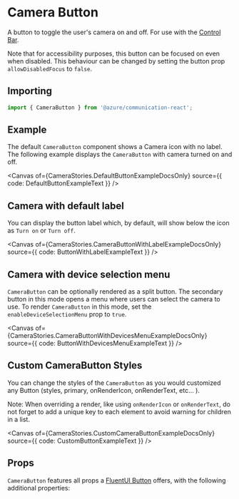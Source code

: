 
<Meta of={CameraStories} />

# Camera Button

A button to toggle the user's camera on and off. For use with the [Control
Bar](./?path=/docs/components-controlbar-control-bar--docs).

Note that for accessibility purposes, this button can be focused on even when disabled. This behaviour can be
changed by setting the button prop `allowDisabledFocus` to `false`.

## Importing

```ts
import { CameraButton } from '@azure/communication-react';
```

## Example

The default `CameraButton` component shows a Camera icon with no label. The following example displays the
`CameraButton` with camera turned on and off.

<Canvas of={CameraStories.DefaultButtonExampleDocsOnly} source={{ code: DefaultButtonExampleText }} />

## Camera with default label

You can display the button label which, by default, will show below the icon as `Turn on` or `Turn off`.

<Canvas of={CameraStories.CameraButtonWithLabelExampleDocsOnly} source={{ code: ButtonWithLabelExampleText }} />

## Camera with device selection menu

`CameraButton` can be optionally rendered as a split button. The secondary button in this mode opens a menu
where users can select the camera to use. To render `CameraButton` in this mode, set the
`enableDeviceSelectionMenu` prop to `true`.

<Canvas
  of={CameraStories.CameraButtonWithDevicesMenuExampleDocsOnly}
  source={{ code: ButtonWithDevicesMenuExampleText }}
/>

## Custom CameraButton Styles

You can change the styles of the `CameraButton` as you would customized any Button (styles, primary,
onRenderIcon, onRenderText, etc... ).

Note: When overriding a render, like using `onRenderIcon` or `onRenderText`, do not forget to add a unique key
to each element to avoid warning for children in a list.

<Canvas of={CameraStories.CustomCameraButtonExampleDocsOnly} source={{ code: CustomButtonExampleText }} />

## Props

`CameraButton` features all props a [FluentUI
Button](https://developer.microsoft.com/fluentui#/controls/web/button) offers, with the following additional
properties:

<ArgTypes of={CameraButton} />
